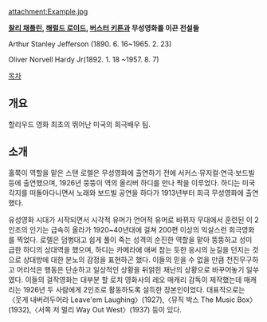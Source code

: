 attachment:Example.jpg


'''[[찰리 채플린]], [[해럴드 로이드]], [[버스터 키튼]]과 무성영화를 이끈 전설들'''

Arthur Stanley Jefferson (1890. 6. 16~1965. 2. 23)

Oliver Norvell Hardy Jr(1892. 1. 18 ~1957. 8. 7)


[[목차]]

== 개요 ==
할리우드 영화 최초의 뛰어난 미국의 희극배우 팀.


== 소개 ==
홀쭉이 역할을 맡은 스탠 로렐은 무성영화에 출연하기 전에 서커스·뮤지컬·연극·보드빌 등에 출연했으며, 1926년 뚱뚱이 역의 올리버 하디를 만나 짝을 이루었다. 하디는 미국 각지를 떠돌아다니면서 노래와 보드빌 공연을 하다가 1913년부터 희극 무성영화에 출연했다.

유성영화 시대가 시작되면서 시각적 유머가 언어적 유머로 바뀌자 무대에서 훈련된 이 2인조의 인기는 급속히 올라가 1920~40년대에 걸쳐 200편 이상의 익살스런 희극영화를 찍었다. 로렐은 덤벙대고 쉽게 풀이 죽는 성격의 순진한 역할을 맡아 뚱뚱하고 성미 급한 하디의 상대역을 했으며, 하디는 카메라에 애써 참는 듯한 응시의 눈길을 던지는 것으로 상대방에 대한 분노의 감정을 표현하곤 했다. 이들의 믿을 수 없을 만큼 천진무구하고 어리석은 행동은 단순하고 일상적인 상황을 뒤얽힌 재난의 상황으로 바꾸어놓기 일쑤였다. 이들의 걸작영화는 대부분 할 로치 영화사의 레오 매캐리 감독이 제작했는데 매캐리는 1926년 두 사람에게 2인조로 활동하도록 설득한 장본인이었다. 대표작으로는 〈웃게 내버려두어라 Leave'em Laughing〉(1927),〈뮤직 박스 The Music Box〉(1932),〈서쪽 저 멀리 Way Out West〉(1937) 등이 있다.

